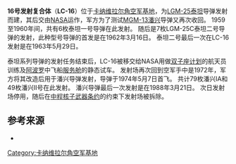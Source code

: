 {{Infobox Launch Pad
|name = 16号发射复合体
|image = Launch Complex 16.jpg
|caption = 大力神一号从LC-16发射升空
|site = [[卡纳维拉尔角空军基地|卡纳维拉尔角空军基地]]
|location = {{coord|28.5017|N|80.5518|W}}
|short = LC-16
|pads = 1个
|operator = [[美国空军|美国空军]]
|tlaunches = 141次<!--check-->
|paddetails = {{Infobox Launch Pad/Pad
|first = 1959年12月12日
|last = 1988年3月21日
|rockets = [[泰坦一号|泰坦一号]]<br/>[[泰坦二号|泰坦二号]]<br/>[[MGM-31潘兴|MGM-31潘兴]]
|status = 不使用}}
}}
'''16号发射复合体'''（'''LC-16'''）位于[[卡纳维拉尔角空军基地|卡纳维拉尔角空军基地]]，为[[LGM-25泰坦|LGM-25泰坦]]导弹发射而建，其后交由[[NASA|NASA]]运作，军方为了测试[[MGM-13潘兴|MGM-13潘兴]]导弹又再次收回。 1959至1960年间，共有6枚泰坦一号导弹在此发射。 随后是7枚LGM-25C泰坦二号导弹的发射，此种型号导弹的首发是在1962年3月16日。  泰坦二号最后一次在LC-16发射是在1963年5月29日。

泰坦系列导弹的发射任务结束后，LC-16被移交给NASA用做[[双子座计划|双子座计划]]的航天员训练及[[阿波罗计划|阿波罗]]中飞船[[服务舱|服务舱]]的静态试车。 发射场再次回到空军手中是1972年，军方将其改造后用于潘兴导弹发射，导弹于1974年5月7日首飞。 共计79枚潘兴IA和49枚潘兴II号在此发射。 潘兴导弹最后一次发射是在1988年3月21日。 次日发射场停用，随后在[[中程核子武器条约|中程核子武器条约]]的约束下发射场被拆除。

==参考来源==
{{reflist}}
{{refbegin}}
*{{cite web|url=http://www.astronautix.com/sites/capllc16.htm|title=Cape Canaveral LC16|last=Wade|first=Mark|publisher=Encyclopedia Astronautica|accessdate=2009-04-23|deadurl=yes|archiveurl=https://web.archive.org/web/20090203190847/http://astronautix.com/sites/capllc16.htm|archivedate=2009-02-03}}
{{refend}}

{{Merritt Island}}

[[Category:卡纳维拉尔角空军基地|Category:卡纳维拉尔角空军基地]]